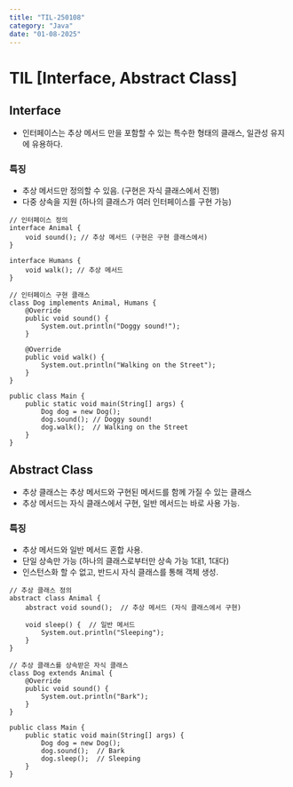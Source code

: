 ```yaml
---
title: "TIL-250108"
category: "Java"
date: "01-08-2025"
---
```

# TIL [Interface, Abstract Class]

## Interface
* 인터페이스는 추상 메서드 만을 포함할 수 있는 특수한 형태의 클래스, 일관성 유지에 유용하다.

### 특징
* 추상 메서드만 정의할 수 있음. (구현은 자식 클래스에서 진행)
* 다중 상속을 지원 (하나의 클래스가 여러 인터페이스를 구현 가능)


~~~
// 인터페이스 정의
interface Animal {
    void sound(); // 추상 메서드 (구현은 구현 클래스에서)
}

interface Humans {
    void walk(); // 추상 메서드
}

// 인터페이스 구현 클래스
class Dog implements Animal, Humans {
    @Override
    public void sound() {
        System.out.println("Doggy sound!");
    }

    @Override
    public void walk() {
        System.out.println("Walking on the Street");
    }
}

public class Main {
    public static void main(String[] args) {
        Dog dog = new Dog();
        dog.sound(); // Doggy sound!
        dog.walk();  // Walking on the Street
    }
}
~~~

## Abstract Class
* 추상 클래스는 추상 메서드와 구현된 메서드를 함께 가질 수 있는 클래스
* 추상 메서드는 자식 클래스에서 구현, 일반 메서드는 바로 사용 가능.

### 특징
* 추상 메서드와 일반 메서드 혼합 사용.
* 단일 상속만 가능 (하나의 클래스로부터만 상속 가능 1대1, 1대다)
* 인스턴스화 할 수 없고, 반드시 자식 클래스를 통해 객체 생성.

~~~
// 추상 클래스 정의
abstract class Animal {
    abstract void sound();  // 추상 메서드 (자식 클래스에서 구현)
    
    void sleep() {  // 일반 메서드
        System.out.println("Sleeping");
    }
}

// 추상 클래스를 상속받은 자식 클래스
class Dog extends Animal {
    @Override
    public void sound() {
        System.out.println("Bark");
    }
}

public class Main {
    public static void main(String[] args) {
        Dog dog = new Dog();
        dog.sound();  // Bark
        dog.sleep();  // Sleeping
    }
}
~~~